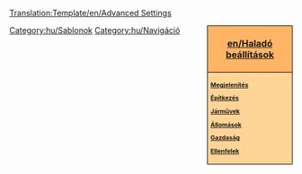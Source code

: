 <noinclude>[[Translation:Template/en/Advanced Settings]]</noinclude><noinclude></noinclude><div style="float:right; padding-left:12px; background:#ffffff;">
<div style="width:140px; border:1px solid #000000; background:#ffb466; padding:5px; -moz-border-radius-topleft:5px; -moz-border-radius-topright:5px; font-size: 12pt;">
<center><strong><font size="3">[[en/Haladó beállítások]]</font></strong></center>
</div>
<div style="width:140px;  border:1px solid black; border-top-width: 0px; background:#ffd496; padding:5px; -moz-border-radius-bottomleft:5px; -moz-border-radius-bottomright:8px; font-size: 8pt;">
<strong>
[[en/Haladó beállítások/Megjelenítés|Megjelenítés]]

[[en/Haladó beállítások/Építkezés|Építkezés]]

[[en/Haladó beállítások/Járművek|Járművek]]

[[en/Haladó beállítások/Állomások|Állomások]]

[[en/Haladó beállítások/Gazdaság|Gazdaság]]

[[en/Haladó beállítások/Ellenfelek|Ellenfelek]]
</strong>
</div>
</div><noinclude>

[[Category:hu/Sablonok]][[Category:hu/Navigáció]]
</noinclude>
